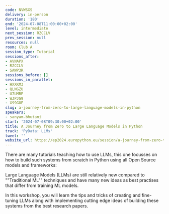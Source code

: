 ```yaml
---
code: NVWSXS
delivery: in-person
duration: '180'
end: '2024-07-08T11:00:00+02:00'
level: intermediate
next_session: RZCCLV
prev_session: null
resources: null
room: Club A
session_type: Tutorial
sessions_after:
- AVNAPX
- RZCCLV
- SAWP3R
sessions_before: []
sessions_in_parallel:
- HXXKM3
- QLNGZU
- U7UMBE
- WJPJG9
- X99G8E
slug: a-journey-from-zero-to-large-language-models-in-python
speakers:
- sanyam-bhutani
start: '2024-07-08T09:30:00+02:00'
title: A Journey from Zero to Large Language Models in Python
track: 'PyData: LLMs'
tweet: ''
website_url: https://ep2024.europython.eu/session/a-journey-from-zero-to-large-language-models-in-python
---
```


There are many tutorials teaching how to use LLMs, this one focusses on how to build such systems from scratch in Python using all Open Source models and frameworks:

Large Language Models (LLMs) are still relatively new compared to ""Traditional ML"" techniques and have many new ideas as best practises that differ from training ML models.

In this workshop, you will learn the tips and tricks of creating and fine-tuning LLMs along with implementing cutting edge ideas of building these systems from the best research papers.
